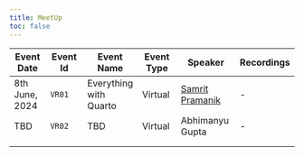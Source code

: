 ```yaml
---
title: MeetUp
toc: false
---
```


::: {style="text-align: center"}
| Event Date     | Event Id | Event Name             | Event Type | Speaker                                      | Recordings |
|------------|-------------|-------------|-------------|-------------------|-------------|
| 8th June, 2024 | `VR01`   | Everything with Quarto | Virtual    | [Samrit Pramanik](https://samrit.quarto.pub) | \-         |
| TBD            | `VR02`   | TBD                    | Virtual    | Abhimanyu Gupta                              | \-         |
|                |          |                        |            |                                              |            |
|                |          |                        |            |                                              |            |
:::
